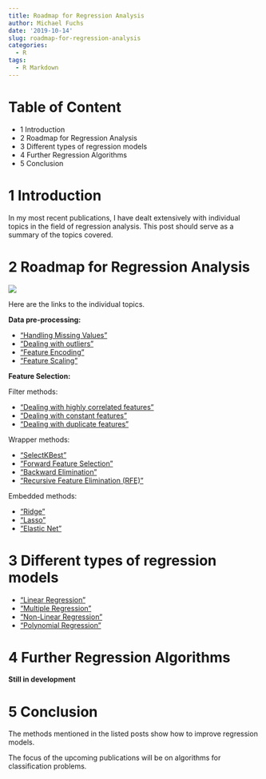 ```yaml
---
title: Roadmap for Regression Analysis
author: Michael Fuchs
date: '2019-10-14'
slug: roadmap-for-regression-analysis
categories:
  - R
tags:
  - R Markdown
---
```



# Table of Content

+ 1 Introduction
+ 2 Roadmap for Regression Analysis
+ 3 Different types of regression models
+ 4 Further Regression Algorithms
+ 5 Conclusion



# 1 Introduction


In my most recent publications, I have dealt extensively with individual topics in the field of regression analysis. This post should serve as a summary of the topics covered.



# 2 Roadmap for Regression Analysis


![](/post/2019-10-14-roadmap-for-regression-analysis_files/p22p1.png)


Here are the links to the individual topics.


**Data pre-processing:**

+ ["Handling Missing Values"](https://michael-fuchs-python.netlify.com/2019/03/18/dealing-with-missing-values/)
+ ["Dealing with outliers"](https://michael-fuchs-python.netlify.com/2019/08/20/dealing-with-outliers/)
+ ["Feature Encoding"](https://michael-fuchs-python.netlify.com/2019/06/16/types-of-encoder/)
+ ["Feature Scaling"](https://michael-fuchs-python.netlify.com/2019/08/31/feature-scaling-with-scikit-learn/)


**Feature Selection:**

Filter methods:

+ ["Dealing with highly correlated features"](https://michael-fuchs-python.netlify.com/2019/07/28/dealing-with-highly-correlated-features/)
+ ["Dealing with constant features"](https://michael-fuchs-python.netlify.com/2019/08/09/dealing-with-constant-and-duplicate-features/)
+ ["Dealing with duplicate features"](https://michael-fuchs-python.netlify.com/2019/08/09/dealing-with-constant-and-duplicate-features/)


Wrapper methods:

+ ["SelectKBest"](https://michael-fuchs-python.netlify.com/2019/09/27/wrapper-methods/)
+ ["Forward Feature Selection"](https://michael-fuchs-python.netlify.com/2019/09/27/wrapper-methods/)
+ ["Backward Elimination"](https://michael-fuchs-python.netlify.com/2019/09/27/wrapper-methods/)
+ ["Recursive Feature Elimination (RFE)"](https://michael-fuchs-python.netlify.com/2019/09/27/wrapper-methods/)


Embedded methods:

+ ["Ridge"](https://michael-fuchs-python.netlify.com/2019/10/08/embedded-methods/)
+ ["Lasso"](https://michael-fuchs-python.netlify.com/2019/10/08/embedded-methods/)
+ ["Elastic Net"](https://michael-fuchs-python.netlify.com/2019/10/08/embedded-methods/)



# 3 Different types of regression models

+ ["Linear Regression"](https://michael-fuchs-python.netlify.com/2019/06/28/introduction-to-regression-analysis-and-predictions/)
+ ["Multiple Regression"](https://michael-fuchs-python.netlify.com/2019/06/28/introduction-to-regression-analysis-and-predictions/)
+ ["Non-Linear Regression"](https://michael-fuchs-python.netlify.com/2019/07/14/non-linear-regression-analysis/)
+ ["Polynomial Regression"](https://michael-fuchs-python.netlify.com/2019/07/14/non-linear-regression-analysis/)



# 4 Further Regression Algorithms


**Still in development**





# 5 Conclusion

The methods mentioned in the listed posts show how to improve regression models.

The focus of the upcoming publications will be on algorithms for classification problems.




